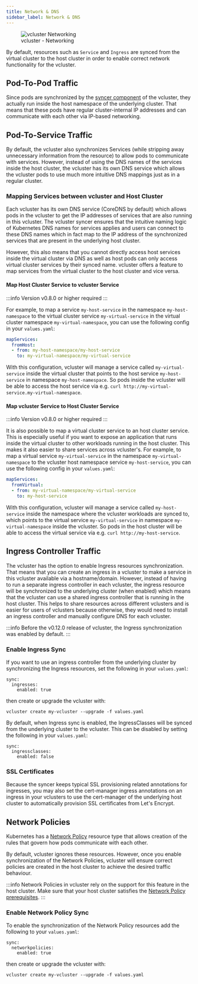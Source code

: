```yaml
---
title: Network & DNS
sidebar_label: Network & DNS
---
```


<figure>
  <img src="/docs/media/diagrams/vcluster-networking.svg" alt="vcluster Networking" />
  <figcaption>vcluster - Networking</figcaption>
</figure>

By default, resources such as `Service` and `Ingress` are synced from the virtual cluster to the host cluster in order to enable correct network functionality for the vcluster.


## Pod-To-Pod Traffic
Since pods are synchronized by the [syncer component](./scheduling.mdx) of the vcluster, they actually run inside the host namespace of the underlying cluster. That means that these pods have regular cluster-internal IP addresses and can communicate with each other via IP-based networking.

## Pod-To-Service Traffic
By default, the vcluster also synchronizes Services (while stripping away unnecessary information from the resource) to allow pods to communicate with services. However, instead of using the DNS names of the services inside the host cluster, the vcluster has its own DNS service which allows the vcluster pods to use much more intuitive DNS mappings just as in a regular cluster.

### Mapping Services between vcluster and Host Cluster

Each vcluster has its own DNS service (CoreDNS by default) which allows pods in the vcluster to get the IP addresses of services that are also running in this vcluster.
The vcluster syncer ensures that the intuitive naming logic of Kubernetes DNS names for services applies and users can connect to these DNS names which in fact map to the IP address of the synchronized services that are present in the underlying host cluster.

However, this also means that you cannot directly access host services inside the virtual cluster via DNS as well as host pods can only access virtual cluster services by their synced name. vcluster offers a feature to map services from the virtual cluster to the host cluster and vice versa.

#### Map Host Cluster Service to vcluster Service

:::info
Version v0.8.0 or higher required
:::

For example, to map a service `my-host-service` in the namespace `my-host-namespace` to the virtual cluster service `my-virtual-service` in the virtual cluster namespace `my-virtual-namespace`, you can use the following config in your `values.yaml`:

```yaml
mapServices:
  fromHost:
  - from: my-host-namespace/my-host-service
    to: my-virtual-namespace/my-virtual-service
```

With this configuration, vcluster will manage a service called `my-virtual-service` inside the virtual cluster that points to the host service `my-host-service` in namespace `my-host-namespace`. So pods inside the vcluster will be able to access the host service via e.g. `curl http://my-virtual-service.my-virtual-namespace`.

#### Map vcluster Service to Host Cluster Service

:::info
Version v0.8.0 or higher required
:::

It is also possible to map a virtual cluster service to an host cluster service. This is especially useful if you want to expose an application that runs inside the virtual cluster to other workloads running in the host cluster. This makes it also easier to share services across vcluster's.
For example, to map a virtual service `my-virtual-service` in the namespace `my-virtual-namespace` to the vcluster host namespace service `my-host-service`, you can use the following config in your `values.yaml`:

```yaml
mapServices:
  fromVirtual:
  - from: my-virtual-namespace/my-virtual-service
    to: my-host-service
```

With this configuration, vcluster will manage a service called `my-host-service` inside the namespace where the vcluster workloads are synced to, which points to the virtual service `my-virtual-service` in namespace `my-virtual-namespace` inside the vcluster. So pods in the host cluster will be able to access the virtual service via e.g. `curl http://my-host-service`.

## Ingress Controller Traffic
The vcluster has the option to enable Ingress resources synchronization. That means that you can create an ingress in a vcluster to make a service in this vcluster available via a hostname/domain. However, instead of having to run a separate ingress controller in each vcluster, the ingress resource will be synchronized to the underlying cluster (when enabled) which means that the vcluster can use a shared ingress controller that is running in the host cluster. This helps to share resources across different vclusters and is easier for users of vclusters because otherwise, they would need to install an ingress controller and manually configure DNS for each vcluster.

:::info 
Before the v0.12.0 release of vcluster, the Ingress synchronization was enabled by default.
:::


### Enable Ingress Sync
If you want to use an ingress controller from the underlying cluster by synchronizing the Ingress resources, set the following in your `values.yaml`: 
```
sync:
  ingresses:
    enabled: true
```
then create or upgrade the vcluster with:

```
vcluster create my-vcluster --upgrade -f values.yaml
```

By default, when Ingress sync is enabled, the IngressClasses will be synced from the underlying cluster to the vcluster. This can be disabled by setting the following in your `values.yaml`: 
```
sync:
  ingressclasses:
    enabled: false
```

### SSL Certificates
Because the syncer keeps typical SSL provisioning related annotations for ingresses, you may also set the cert-manager ingress annotations on an ingress in your vclusters to use the cert-manager of the underlying host cluster to automatically provision SSL certificates from Let's Encrypt.

## Network Policies
Kubernetes has a [Network Policy](https://kubernetes.io/docs/concepts/services-networking/network-policies/) resource type that allows creation of the rules that govern how pods communicate with each other.

By default, vcluster ignores these resources. However, once you enable synchronization of the Network Policies, vcluster will ensure correct policies are created in the host cluster to achieve the desired traffic behaviour.

:::info 
Network Policies in vcluster rely on the support for this feature in the host cluster. Make sure that your host cluster satisfies the [Network Policy prerequisites](https://kubernetes.io/docs/concepts/services-networking/network-policies/#prerequisites).
:::

### Enable Network Policy Sync
To enable the synchronization of the Network Policy resources add the following to your `values.yaml`:
```
sync:
  networkpolicies:
    enabled: true
```
then create or upgrade the vcluster with:

```
vcluster create my-vcluster --upgrade -f values.yaml
```
